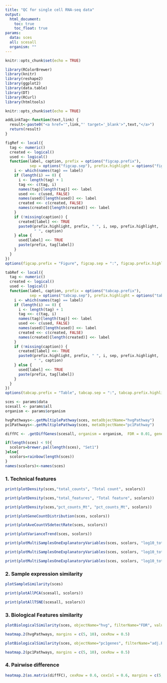 ```yaml
---
title: "QC for single cell RNA-seq data"
output: 
  html_document:
    toc: true
    toc_float: true
params:
  data: sces
  all: scesall
  organism: ""
---
```


```r
knitr::opts_chunk$set(echo = TRUE)

library(RColorBrewer)
library(knitr)
library(reshape2)
library(ggplot2)
library(data.table)
library(DT)
library(RCurl)
library(htmltools)

knitr::opts_chunk$set(echo = TRUE)

addLinkTag<-function(text,link) {
  result<-paste0("<a href='",link,"' target='_blank'>",text,"</a>")
  return(result)
}

figRef <- local({
  tag <- numeric()
  created <- logical()
  used <- logical()
  function(label, caption, prefix = options("figcap.prefix"), 
           sep = options("figcap.sep"), prefix.highlight = options("figcap.prefix.highlight")) {
    i <- which(names(tag) == label)
    if (length(i) == 0) {
      i <- length(tag) + 1
      tag <<- c(tag, i)
      names(tag)[length(tag)] <<- label
      used <<- c(used, FALSE)
      names(used)[length(used)] <<- label
      created <<- c(created, FALSE)
      names(created)[length(created)] <<- label
    }
    if (!missing(caption)) {
      created[label] <<- TRUE
      paste0(prefix.highlight, prefix, " ", i, sep, prefix.highlight, 
             " ", caption)
    } else {
      used[label] <<- TRUE
      paste(prefix, tag[label])
    }
  }
})
options(figcap.prefix = "Figure", figcap.sep = ":", figcap.prefix.highlight = "**")

tabRef <- local({
  tag <- numeric()
  created <- logical()
  used <- logical()
  function(label, caption, prefix = options("tabcap.prefix"), 
           sep = options("tabcap.sep"), prefix.highlight = options("tabcap.prefix.highlight")) {
    i <- which(names(tag) == label)
    if (length(i) == 0) {
      i <- length(tag) + 1
      tag <<- c(tag, i)
      names(tag)[length(tag)] <<- label
      used <<- c(used, FALSE)
      names(used)[length(used)] <<- label
      created <<- c(created, FALSE)
      names(created)[length(created)] <<- label
    }
    if (!missing(caption)) {
      created[label] <<- TRUE
      paste0(prefix.highlight, prefix, " ", i, sep, prefix.highlight, 
             " ", caption)
    } else {
      used[label] <<- TRUE
      paste(prefix, tag[label])
    }
  }
})
options(tabcap.prefix = "Table", tabcap.sep = ":", tabcap.prefix.highlight = "**")
```

```r
sces <- params$data
scesall <- params$all
organism <- params$organism

hvgPathways<-.getMultiplePathway(sces, metaObjectName="hvgPathway")
pc1Pathways<-.getMultiplePathway(sces, metaObjectName="pc1Pathway")

diffFC <- .getDiffGenes(scesall, organism = organism,  FDR = 0.01, geneNo = 50)

if(length(sces) < 9){
  scolors=brewer.pal(length(sces), "Set1")
}else{
  scolors=rainbow(length(sces))
}
names(scolors)<-names(sces)
```

### 1. Technical features

```r
print(plotDensity(sces,"total_counts", "Total count", scolors))
```

```r
print(plotDensity(sces,"total_features", "Total feature", scolors))
```

```r
print(plotDensity(sces,"pct_counts_Mt", "pct_counts_Mt", scolors))
```

```r
print(plotGeneCountDistribution(sces, scolors))
```

```r
print(plotAveCountVSdetectRate(sces, scolors))
```

```r
print(plotVarianceTrend(sces, scolors))
```

```r
print(plotMultiSamplesOneExplanatoryVariables(sces, scolors, "log10_total_counts"))
```

```r
print(plotMultiSamplesOneExplanatoryVariables(sces, scolors, "log10_total_features"))
```

```r
print(plotMultiSamplesOneExplanatoryVariables(sces, scolors, "log10_total_counts_Mt"))
```

### 2. Sample expression similarity 

```r
plotSampleSimilarity(sces)
```

```r
print(plotAllPCA(scesall, scolors))
```

```r
print(plotAllTSNE(scesall, scolors))
```

### 3. Biological Features similarity

```r
plotBiologicalSimilarity(sces, objectName="hvg", filterName="FDR", valueName="bio", cexRow = 0.5, cexCol = 0.5)
```

```r
heatmap.2(hvgPathways, margins = c(5, 10), cexRow = 0.5)
```

```r
plotBiologicalSimilarity(sces, objectName="pc1genes", filterName="adj.P.Val", valueName="logFC", cexRow = 0.5, cexCol = 0.5)
```

```r
heatmap.2(pc1Pathways, margins = c(5, 10), cexRow = 0.5)
```

### 4. Pairwise difference

```r
heatmap.2(as.matrix(diffFC), cexRow = 0.6, cexCol = 0.6, margins = c(5, 10))
```
